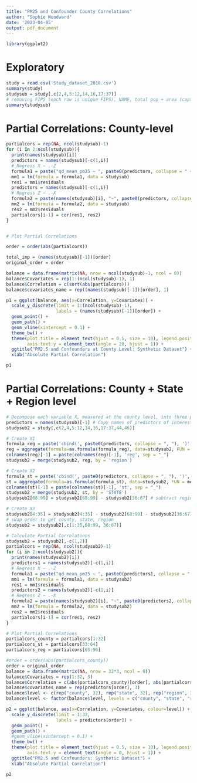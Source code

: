 ```yaml
---
title: "PM25 and Confounder County Correlations"
author: "Sophie Woodward"
date: '2023-04-05'
output: pdf_document
---
```


```r
library(ggplot2)
```

# Exploratory
```r
study = read.csv('Study_dataset_2010.csv')
summary(study)
studysub = study[,c(2,4,5:12,14,16,17:37)] 
# removing FIPS (each row is unique FIPS), NAME, total pop + area (captured in popdensity), cms variables. 
summary(studysub)
```

# Partial Correlations: County-level
```r
partialcors = rep(NA, ncol(studysub)-1)
for (i in 2:ncol(studysub)){
  print(names(studysub)[i])
  predictors = names(studysub)[-c(1,i)] 
  # Regress X ~ .-Z
  formula1 = paste("qd_mean_pm25 ~ ", paste0(predictors, collapse = " + "))
  mm1 = lm(formula = formula1, data = studysub)
  res1 = mm1$residuals
  predictors = names(studysub)[-c(1,i)] 
  # Regress Z ~ .-X
  formula2 = paste(names(studysub)[i], "~", paste0(predictors, collapse = " + "))
  mm2 = lm(formula = formula2, data = studysub)
  res2 = mm2$residuals
  partialcors[i-1] = cor(res1, res2)
}


# Plot Partial Correlations

order = order(abs(partialcors))

total_imp = (names(studysub)[-1])[order]
original_order = order

balance = data.frame(matrix(NA, nrow = ncol(studysub)-1, ncol = 0))
balance$Covariates = rep(1:(ncol(studysub)-1), 1)
balance$Correlation = c(sort(abs(partialcors)))
balance$covariates_name = rep((names(studysub)[-1])[order], 1)

p1 = ggplot(balance, aes(x=Correlation, y=Covariates)) + 
  scale_y_discrete(limit = 1:(ncol(studysub)-1),
                   labels = (names(studysub)[-1])[order]) + 
  geom_point() +
  geom_path() +
  geom_vline(xintercept = 0.1) +
  theme_bw() +
  theme(plot.title = element_text(hjust = 0.5, size = 10), legend.position = c(0.7, 0.2),
        axis.text.y = element_text(angle = 20, hjust = 1)) +
  ggtitle("PM2.5 and Confounders at County Level: Synthetic Dataset") + 
  xlab("Absolute Partial Correlation")

p1
```

# Partial Correlations: County + State + Region level
```r
# Decompose each variable X, measured at the county level, into three parts:  X1=The average per region, X2=The average per state minus X1, X3=X - X1 - X2
predictors = names(studysub)[-1] # Copy names of predictors of interest 
studysub2 = study[,c(2,4,5:12,14,16,17:37,44,46)] 

# Create X1
formula_reg = paste('cbind(', paste0(predictors, collapse = ", "), ')', "~", 'region', sep = '')
reg = aggregate(formula=as.formula(formula_reg), data=studysub2, FUN = mean)
colnames(reg)[-1] = paste(colnames(reg)[-1], 'reg', sep = "_")
studysub2 = merge(studysub2, reg, by = 'region')

# Create X2
formula_st = paste('cbind(', paste0(predictors, collapse = ", "), ')', "~", 'STATE', sep = '')
st = aggregate(formula=as.formula(formula_st), data=studysub2, FUN = mean)
colnames(st)[-1] = paste(colnames(st)[-1], 'st', sep = "_")
studysub2 = merge(studysub2, st, by = 'STATE')
studysub2[68:99] = studysub2[68:99] - studysub2[36:67] # subtract region means from state means

# Create X3
studysub2[4:35] = studysub2[4:35] - studysub2[68:99] - studysub2[36:67] # subtract region and state means from county
# swap order to get county, state, region
studysub2 = studysub2[,c(1:35,68:99, 36:67)]

# Calculate Partial Correlations
studysub2 = studysub2[,-c(1,2)] 
partialcors = rep(NA, ncol(studysub2)-1)
for (i in 2:ncol(studysub2)){
  print(names(studysub2)[i])
  predictors1 = names(studysub2)[-c(1,i)] 
  # Regress X ~ .-Z
  formula1 = paste("qd_mean_pm25 ~ ", paste0(predictors1, collapse = " + "))
  mm1 = lm(formula = formula1, data = studysub2)
  res1 = mm1$residuals
  predictors2 = names(studysub2)[-c(1,i)] 
  # Regress Z ~ .-X
  formula2 = paste(names(studysub2)[i], "~", paste0(predictors2, collapse = " + "))
  mm2 = lm(formula = formula2, data = studysub2)
  res2 = mm2$residuals
  partialcors[i-1] = cor(res1, res2)
}

# Plot Partial Correlations
partialcors_county = partialcors[1:32]
partialcors_st = partialcors[33:64]
partialcors_reg = partialcors[65:96]

#order = order(abs(partialcors_county))
order = original_order
balance = data.frame(matrix(NA, nrow = 32*3, ncol = 0))
balance$Covariates = rep(1:32, 3)
balance$Correlation = c(abs(partialcors_county)[order], abs(partialcors_st)[order], abs(partialcors_reg)[order])
balance$covariates_name = rep(predictors[order], 3)
balance$level <- c(rep("county", 32), rep("state", 32), rep("region", 32))
balance$level <- factor(balance$level, levels = c("county", "state", "region"))

p2 = ggplot(balance, aes(x=Correlation, y=Covariates, colour=level)) + 
  scale_y_discrete(limit = 1:32,
                   labels = predictors[order]) + 
  geom_point() +
  geom_path() +
  #geom_vline(xintercept = 0.1) +
  theme_bw() +
  theme(plot.title = element_text(hjust = 0.5, size = 10), legend.position = c(0.7, 0.2),
        axis.text.y = element_text(angle = 0, hjust = 1)) +
  ggtitle("PM2.5 and Confounders: Synthetic Dataset") + 
  xlab("Absolute Partial Correlation")

p2
```


